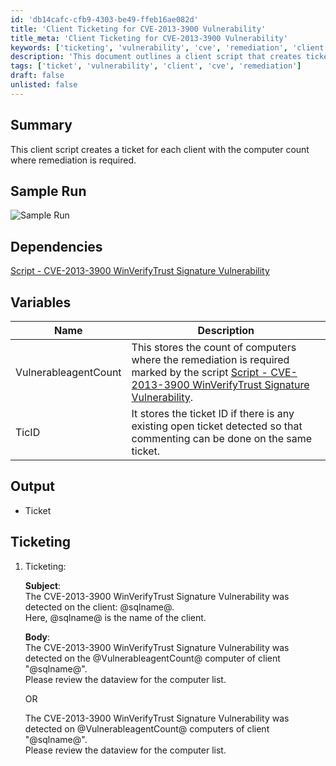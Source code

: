 ```yaml
---
id: 'db14cafc-cfb9-4303-be49-ffeb16ae082d'
title: 'Client Ticketing for CVE-2013-3900 Vulnerability'
title_meta: 'Client Ticketing for CVE-2013-3900 Vulnerability'
keywords: ['ticketing', 'vulnerability', 'cve', 'remediation', 'client']
description: 'This document outlines a client script that creates tickets for clients based on the computer count requiring remediation for the CVE-2013-3900 WinVerifyTrust Signature Vulnerability. It includes details on sample runs, dependencies, variables, and the ticketing process.'
tags: ['ticket', 'vulnerability', 'client', 'cve', 'remediation']
draft: false
unlisted: false
---
```

## Summary

This client script creates a ticket for each client with the computer count where remediation is required.

## Sample Run

![Sample Run](../../../static/img/CVE-2013-3900-Ticketing---Per-Client/image_1.png)

## Dependencies

[Script - CVE-2013-3900 WinVerifyTrust Signature Vulnerability](https://proval.itglue.com/DOC-5078775-15762068)

## Variables

| Name                   | Description                                                                                                                                                                          |
|------------------------|--------------------------------------------------------------------------------------------------------------------------------------------------------------------------------------|
| VulnerableagentCount   | This stores the count of computers where the remediation is required marked by the script [Script - CVE-2013-3900 WinVerifyTrust Signature Vulnerability](https://proval.itglue.com/DOC-5078775-15762068). |
| TicID                  | It stores the ticket ID if there is any existing open ticket detected so that commenting can be done on the same ticket.                                                            |

## Output

- Ticket

## Ticketing

1. Ticketing:
   
   **Subject**:  
   The CVE-2013-3900 WinVerifyTrust Signature Vulnerability was detected on the client: @sqlname@.  
   Here, @sqlname@ is the name of the client.

   **Body**:  
   The CVE-2013-3900 WinVerifyTrust Signature Vulnerability was detected on the @VulnerableagentCount@ computer of client "@sqlname@".  
   Please review the dataview for the computer list.  

   OR  

   The CVE-2013-3900 WinVerifyTrust Signature Vulnerability was detected on @VulnerableagentCount@ computers of client "@sqlname@".  
   Please review the dataview for the computer list.











